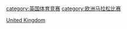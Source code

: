 [[Category:各国马拉松比赛|United Kingdom]]
[[category:英国体育竞赛|category:英国体育竞赛]]
[[category:欧洲马拉松比赛|category:欧洲马拉松比赛]]